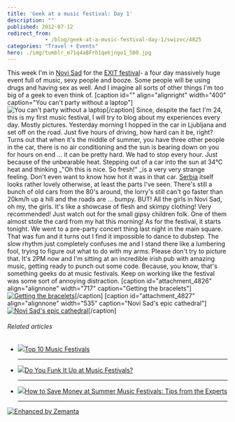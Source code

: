```yaml
---
title: 'Geek at a music festival: Day 1'
description: ""
published: 2012-07-12
redirect_from: 
            - /blog/geek-at-a-music-festival-day-1/swizec/4825
categories: "Travel + Events"
hero: ./img/tumblr_m71q4aBFrh1qekjngo1_500.jpg
---
```

This week I&#x27;m in [Novi Sad](<http://maps.google.com/maps?ll=45.25,19.85&amp;spn=0.1,0.1&amp;q=45.25,19.85 (Novi%20Sad)&amp;t=h> "Novi Sad") for the [EXIT festival](http://www.exitfest.org/ "Exit (festival)")- a four day massively huge event full of music, sexy people and booze. Some people will be using drugs and having sex as well. And I imagine all sorts of other things I&#x27;m too big of a geek to even think of. \[caption id=&quot;&quot; align=&quot;alignright&quot; width=&quot;400&quot; caption=&quot;You can&#x27;t party without a laptop&quot;]![You can&#x27;t party without a laptop](./img/tumblr_m71q4aBFrh1qekjngo1_500.jpg "You can&#x27;t party without a laptop")\[/caption] Since, despite the fact I&#x27;m 24, this is my first music festival, I will try to blog about my experiences every day. Mostly pictures. Yesterday morning I hopped in the car in Ljubljana and set off on the road. Just five hours of driving, how hard can it be, right? Turns out that when it&#x27;s the middle of summer, you have three other people in the car, there is no air conditioning and the sun is bearing down on you for hours on end ... it can be pretty hard. We had to stop every hour. Just because of the unbearable heat. Stepping out of a car into the sun at 34°C heat and thinking _&quot;Oh this is nice. So fresh!&quot; _is a very very strange feeling. Don&#x27;t even want to know how hot it was in that car. [Serbia](<http://maps.google.com/maps?ll=44.8,20.4666666667&amp;spn=10.0,10.0&amp;q=44.8,20.4666666667 (Serbia)&amp;t=h> "Serbia") itself looks rather lovely otherwise, at least the parts I&#x27;ve seen. There&#x27;s still a bunch of old cars from the 80&#x27;s around, the lorry&#x27;s still can&#x27;t go faster than 20km/h up a hill and the roads are ... bumpy. BUT! All the girls in Novi Sad, oh my, the girls. It&#x27;s like a showcase of flesh and skimpy clothing! Very recommended! Just watch out for the small gipsy children folk. One of them almost stole the card from my hat this morning! As for the festival, it starts tonight. We went to a pre-party concert thing last night in the main square. That was fun and it turns out I find it impossible to dance to dubstep. The slow rhythm just completely confuses me and I stand there like a lumbering fool, trying to figure out what to do with my arms. Please don&#x27;t try to picture that. It&#x27;s 2PM now and I&#x27;m sitting at an incredible irish pub with amazing music, getting ready to punch out some code. Because, you know, that&#x27;s something geeks do at music festivals. Keep on working like the festival was some sort of annoying distraction. \[caption id=&quot;attachment_4826&quot; align=&quot;alignnone&quot; width=&quot;717&quot; caption=&quot;Getting the bracelets&quot;][![Getting the bracelets](./img/blog-wp-content-uploads-2012-07-photo-1-1024x764.jpg "Getting the bracelets")](http://swizec.com/blog/wp-content/uploads/2012/07/photo-1.jpeg)\[/caption] \[caption id=&quot;attachment_4827&quot; align=&quot;alignnone&quot; width=&quot;535&quot; caption=&quot;Novi Sad&#x27;s epic cathedral&quot;][![Novi Sad&#x27;s epic cathedral](./img/blog-wp-content-uploads-2012-07-photo-e1342095294595-764x1024.jpg "Novi Sad&#x27;s epic cathedral")](http://swizec.com/blog/wp-content/uploads/2012/07/photo.jpeg)\[/caption]

###### Related articles

- [![](http://i.zemanta.com/86418581_80_80.jpg)](http://www.mirror.co.uk/lifestyle/travel/europe-short-haul/top-ten-809417)[Top 10 Music Festivals](http://www.mirror.co.uk/lifestyle/travel/europe-short-haul/top-ten-809417)

  * * *

- [![](http://i.zemanta.com/noimg_10_80_80.jpg)](http://www.bellasugar.com/Do-You-Funk-Up-Music-Festivals-3303689)[Do You Funk It Up at Music Festivals?](http://www.bellasugar.com/Do-You-Funk-Up-Music-Festivals-3303689)

  * * *

- [![](http://i.zemanta.com/97405018_80_80.jpg)](http://www.dailyfinance.com/2012/06/29/summer-music-festival-money-saving-tips-experts/)[How to Save Money at Summer Music Festivals: Tips from the Experts](http://www.dailyfinance.com/2012/06/29/summer-music-festival-money-saving-tips-experts/)

  * * *

[![Enhanced by Zemanta](http://img.zemanta.com/zemified_e.png?x-id=1e88a98a-a040-4f0e-820e-a17cfa3a51e9)](http://www.zemanta.com/?px "Enhanced by Zemanta")
